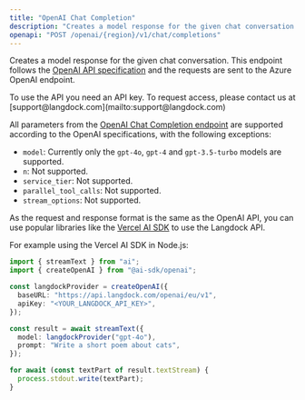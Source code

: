 ```yaml
---
title: "OpenAI Chat Completion"
description: "Creates a model response for the given chat conversation."
openapi: "POST /openai/{region}/v1/chat/completions"
---
```


Creates a model response for the given chat conversation. This endpoint follows the [OpenAI API specification](https://platform.openai.com/docs/api-reference/chat/create) and the requests are sent to the Azure OpenAI endpoint.

<Info>
  To use the API you need an API key. To request access, please contact us at
  [support@langdock.com](mailto:support@langdock.com)
</Info>

All parameters from the [OpenAI Chat Completion endpoint](https://platform.openai.com/docs/api-reference/chat/create) are supported according to the OpenAI specifications, with the following exceptions:

- `model`: Currently only the `gpt-4o`, `gpt-4` and `gpt-3.5-turbo` models are supported.
- `n`: Not supported.
- `service_tier`: Not supported.
- `parallel_tool_calls`: Not supported.
- `stream_options`: Not supported.

As the request and response format is the same as the OpenAI API, you can use popular libraries like the [Vercel AI SDK](https://sdk.vercel.ai/docs/introduction) to use the Langdock API.

For example using the Vercel AI SDK in Node.js:

```typescript
import { streamText } from "ai";
import { createOpenAI } from "@ai-sdk/openai";

const langdockProvider = createOpenAI({
  baseURL: "https://api.langdock.com/openai/eu/v1",
  apiKey: "<YOUR_LANGDOCK_API_KEY>",
});

const result = await streamText({
  model: langdockProvider("gpt-4o"),
  prompt: "Write a short poem about cats",
});

for await (const textPart of result.textStream) {
  process.stdout.write(textPart);
}
```
